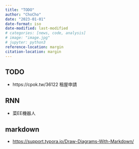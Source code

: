 ```yaml
---
title: "TODO"
author: "ChoCho"
date: "2023-01-01"
date-format: iso
date-modified: last-modified
# categories: [news, code, analysis]
# image: "image.jpg"
# jupyter: python3
reference-location: margin
citation-location: margin
---
```


## TODO

- https://cpok.tw/36122 租屋申請



## RNN

- 菜EE機器人
 

## markdown

- [https://support.typora.io/Draw-Diagrams-With-Markdown/](https://support.typora.io/Draw-Diagrams-With-Markdown/)